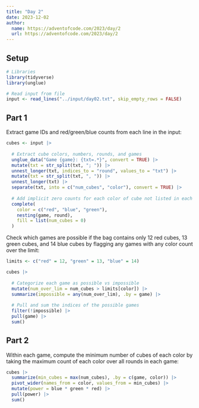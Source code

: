 ```yaml
---
title: "Day 2"
date: 2023-12-02
author:
  name: https://adventofcode.com/2023/day/2
  url: https://adventofcode.com/2023/day/2
---
```


## Setup

```r

# Libraries
library(tidyverse)
library(unglue)

# Read input from file
input <- read_lines("../input/day02.txt", skip_empty_rows = FALSE)

```

## Part 1

Extract game IDs and red/green/blue counts from each line in the input:

```r

cubes <- input |> 
  
  # Extract cube colors, numbers, rounds, and games
  unglue_data("Game {game}: {txt=.*}", convert = TRUE) |> 
  mutate(txt = str_split(txt, "; ")) |> 
  unnest_longer(txt, indices_to = "round", values_to = "txt") |> 
  mutate(txt = str_split(txt, ", ")) |> 
  unnest_longer(txt) |> 
  separate(txt, into = c("num_cubes", "color"), convert = TRUE) |> 
  
  # Add implicit zero counts for each color of cube not listed in each round
  complete(
    color = c("red", "blue", "green"), 
    nesting(game, round),
    fill = list(num_cubes = 0)
  )

```

Check which games are possible if the bag contains only 12 red cubes, 13 green cubes, and 14 blue cubes by flagging any games with any color count over the limit:

```r

limits <- c("red" = 12, "green" = 13, "blue" = 14)

cubes |> 
  
  # Categorize each game as possible vs impossible
  mutate(num_over_lim = num_cubes > limits[color]) |> 
  summarize(impossible = any(num_over_lim), .by = game) |> 
  
  # Pull and sum the indices of the possible games
  filter(!impossible) |> 
  pull(game) |> 
  sum()

```

## Part 2

Within each game, compute the minimum number of cubes of each color by taking the maximum count of each color over all rounds in each game: 

```r

cubes |> 
  summarize(min_cubes = max(num_cubes), .by = c(game, color)) |> 
  pivot_wider(names_from = color, values_from = min_cubes) |> 
  mutate(power = blue * green * red) |> 
  pull(power) |> 
  sum()

```

